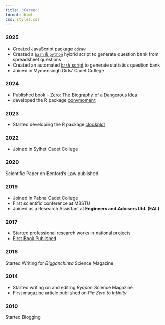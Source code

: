 ```yaml
---
title: "Career"
format: html
css: styles.css
---
```


:::{.timeline}
### 2025
- Created JavaScript package [`qdraw`](https://www.thinkermahmud.com/qdraw/)
- Created a [`bash` & `python`](https://github.com/mahmudstat/stat-lectures/blob/main/question/bank/fetch_questions.py) hybrid script to generate question bank from spreadsheet questions
- Created an automated [`bash` script](https://github.com/mahmudstat/stat-lectures/blob/main/web/qlinks.sh) to generate statistics question bank
- Joined in Mymensingh Girls' Cadet College

### 2024
- Published book - [Zero: The Biography of a Dangerous Idea](https://www.rokomari.com/book/author/47631)
- developed the R package [convmoment](https://www.thinkermahmud.com/convmoment/)

### 2023
- Started developing the R package [clockplot](https://www.thinkermahmud.com/clockplot/)

### 2022
- Joined in Sylhet Cadet College

### 2020
Scientific Paper on Benford's Law published

### 2019
- Joined in Pabna Cadet College
- First scientific conference at MBSTU
- Joined as a Research Assistant at **Engineers and Advisers Ltd. (EAL)**

### 2017
- Started professional research works in national projects
- [First Book Published](books.html)

### 2016
Started Writing for *Bigganchinta* Science Magazine

### 2014
- Started writing on and editing *Byapon* Science Magazine
- First magazine article published on *Pie Zero to Infinity*

### 2010
Started Blogging
:::
